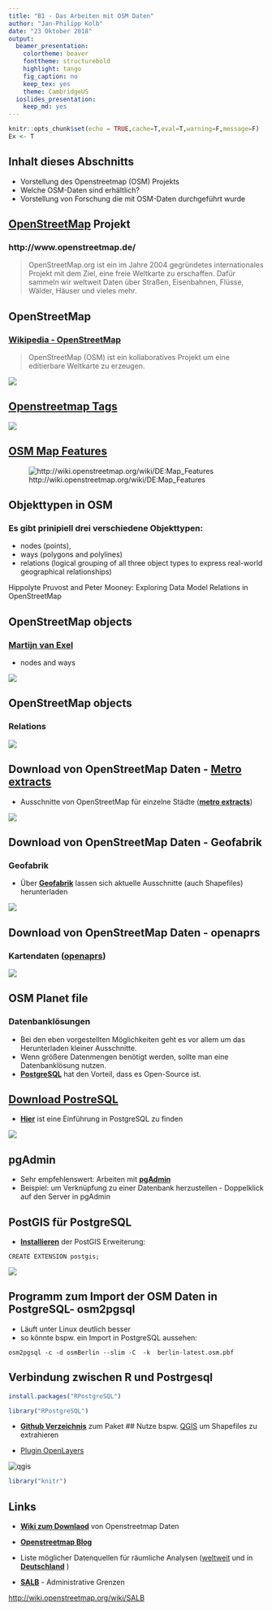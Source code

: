 ```yaml
---
title: "B1 - Das Arbeiten mit OSM Daten"
author: "Jan-Philipp Kolb"
date: "23 Oktober 2018"
output: 
  beamer_presentation:
    colortheme: beaver
    fonttheme: structurebold
    highlight: tango
    fig_caption: no
    keep_tex: yes
    theme: CambridgeUS
  ioslides_presentation: 
    keep_md: yes
---
```


```r
knitr::opts_chunk$set(echo = TRUE,cache=T,eval=T,warning=F,message=F)
Ex <- T
```

## Inhalt dieses Abschnitts

- Vorstellung des Openstreetmap (OSM) Projekts
- Welche OSM-Daten sind erhältlich?
- Vorstellung von Forschung die mit OSM-Daten durchgeführt wurde


## [OpenStreetMap](http://www.openstreetmap.de/) Projekt

### http://www.openstreetmap.de/

> OpenStreetMap.org ist ein im Jahre 2004 gegründetes internationales Projekt mit dem Ziel, eine freie Weltkarte zu erschaffen. Dafür sammeln wir weltweit Daten über Straßen, Eisenbahnen, Flüsse, Wälder, Häuser und vieles mehr. 


## OpenStreetMap

### [**Wikipedia - OpenStreetMap**](https://en.wikipedia.org/wiki/OpenStreetMap)

> OpenStreetMap (OSM) ist ein kollaboratives Projekt um eine editierbare Weltkarte zu erzeugen.

![](figure/overview_osm.PNG)


## [Openstreetmap Tags](https://wiki.openstreetmap.org/wiki/Tags)

![](figure/osm_tag.png)


## [OSM Map Features](http://wiki.openstreetmap.org/wiki/DE:Map_Features)

![http://wiki.openstreetmap.org/wiki/DE:Map_Features](figure/osm_mapfeatures.png)


## Objekttypen in OSM

### Es gibt prinipiell drei verschiedene Objekttypen:

- nodes (points), 
- ways (polygons and polylines)
- relations (logical grouping of all three object types
to express real-world geographical relationships)


Hippolyte Pruvost and Peter Mooney: Exploring Data Model Relations in OpenStreetMap


## OpenStreetMap objects

### [**Martijn van Exel**](https://www.slideshare.net/mvexel/openstreetmap-9819440)
- nodes and ways

![](figure/Nodes_ways.PNG)
<!--
![](figure/threetypes_osm.png)
-->

## OpenStreetMap objects

### Relations

![](figure/relations.PNG)

## Download von OpenStreetMap Daten - [Metro extracts](https://mapzen.com/) 

- Ausschnitte von OpenStreetMap für einzelne Städte ([**metro extracts**](https://mapzen.com/data/metro-extracts/))

![](figure/metroextracts.png)


## Download von OpenStreetMap Daten - Geofabrik

### Geofabrik

- Über [**Geofabrik**](http://download.geofabrik.de/) lassen sich aktuelle Ausschnitte (auch Shapefiles) herunterladen 

![](figure/Geofabrik.PNG)

## Download von OpenStreetMap Daten - openaprs

### Kartendaten ([**openaprs**](http://www.openaprs.net/))

![](figure/openaprs.PNG)

## OSM Planet file

### Datenbanklösungen

- Bei den eben vorgestellten Möglichkeiten geht es vor allem um das Herunterladen kleiner Ausschnitte.
- Wenn größere Datenmengen benötigt werden, sollte man eine Datenbanklösung nutzen.
- [**PostgreSQL**](http://www.postgresql.org/) hat den Vorteil, dass es Open-Source ist.

## [Download PostreSQL](http://www.postgresql.org/download/windows/)

- [**Hier**](https://datashenanigan.wordpress.com/2015/05/18/getting-started-with-postgresql-in-r/) ist eine Einführung in PostgreSQL zu finden

<!--
![](figure/What-is-PostgreSQL.png)
-->

![](figure/aquadatastudio_postgresql_visual_table_editing.png)
<!--
https://filehippo.com/de/download_postgresql/
http://www.postgresqltutorial.com/what-is-postgresql/
-->

## pgAdmin

- Sehr empfehlenswert: Arbeiten mit [**pgAdmin**](https://www.pgadmin.org/)
- Beispiel: um Verknüpfung zu einer Datenbank herzustellen - Doppelklick auf den Server in pgAdmin


## PostGIS für PostgreSQL

- [**Installieren**](http://postgis.net/install/) der PostGIS Erweiterung:

```
CREATE EXTENSION postgis;
```


![](figure/PostGIS_logo.png)





## Programm zum Import der OSM Daten in PostgreSQL- osm2pgsql

- Läuft unter Linux deutlich besser
- so könnte bspw. ein Import in PostgreSQL aussehen:

```
osm2pgsql -c -d osmBerlin --slim -C  -k  berlin-latest.osm.pbf
```

## Verbindung zwischen R und Postrgesql

```r
install.packages("RPostgreSQL")
```

```r
library("RPostgreSQL")
```

- [**Github Verzeichnis**](https://github.com/tomoakin/RPostgreSQL) zum Paket
## Nutze bspw. [QGIS](http://www.qgis.org/de/site/) um Shapefiles zu extrahieren

- [Plugin OpenLayers](http://www.qgistutorials.com/de/docs/downloading_osm_data.html)

![qgis](figure/stamen_watercolor1.png)
<!--
https://underdark.files.wordpress.com/2012/07/stamen_watercolor1.png?w=700
-->
```r
library("knitr")
```


## Links

- [**Wiki zum Downlaod**](http://wiki.openstreetmap.org/wiki/Downloading_data) von Openstreetmap Daten

- [**Openstreetmap Blog**](http://blog.openstreetmap.de/)

- Liste möglicher Datenquellen für räumliche Analysen ([weltweit](http://wiki.openstreetmap.org/wiki/Potential_Datasources) und in  [**Deutschland**](http://wiki.openstreetmap.org/wiki/DE:Potential_Datasources)
)


- [**SALB**](http://wiki.openstreetmap.org/wiki/SALB) - Administrative Grenzen

<http://wiki.openstreetmap.org/wiki/SALB>

